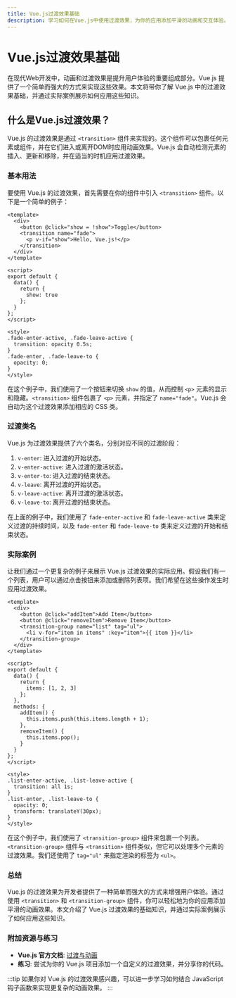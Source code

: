 ```yaml
---
title: Vue.js过渡效果基础
description: 学习如何在Vue.js中使用过渡效果，为你的应用添加平滑的动画和交互体验。本文将从基础概念开始，逐步讲解如何实现过渡效果，并提供实际案例和代码示例。
---
```


# Vue.js过渡效果基础

在现代Web开发中，动画和过渡效果是提升用户体验的重要组成部分。Vue.js 提供了一个简单而强大的方式来实现这些效果。本文将带你了解 Vue.js 中的过渡效果基础，并通过实际案例展示如何应用这些知识。

## 什么是Vue.js过渡效果？

Vue.js 的过渡效果是通过 `<transition>` 组件来实现的。这个组件可以包裹任何元素或组件，并在它们进入或离开DOM时应用动画效果。Vue.js 会自动检测元素的插入、更新和移除，并在适当的时机应用过渡效果。

### 基本用法

要使用 Vue.js 的过渡效果，首先需要在你的组件中引入 `<transition>` 组件。以下是一个简单的例子：

```vue
<template>
  <div>
    <button @click="show = !show">Toggle</button>
    <transition name="fade">
      <p v-if="show">Hello, Vue.js!</p>
    </transition>
  </div>
</template>

<script>
export default {
  data() {
    return {
      show: true
    };
  }
};
</script>

<style>
.fade-enter-active, .fade-leave-active {
  transition: opacity 0.5s;
}
.fade-enter, .fade-leave-to {
  opacity: 0;
}
</style>
```

在这个例子中，我们使用了一个按钮来切换 `show` 的值，从而控制 `<p>` 元素的显示和隐藏。`<transition>` 组件包裹了 `<p>` 元素，并指定了 `name="fade"`。Vue.js 会自动为这个过渡效果添加相应的 CSS 类。

### 过渡类名

Vue.js 为过渡效果提供了六个类名，分别对应不同的过渡阶段：

1. `v-enter`: 进入过渡的开始状态。
2. `v-enter-active`: 进入过渡的激活状态。
3. `v-enter-to`: 进入过渡的结束状态。
4. `v-leave`: 离开过渡的开始状态。
5. `v-leave-active`: 离开过渡的激活状态。
6. `v-leave-to`: 离开过渡的结束状态。

在上面的例子中，我们使用了 `fade-enter-active` 和 `fade-leave-active` 类来定义过渡的持续时间，以及 `fade-enter` 和 `fade-leave-to` 类来定义过渡的开始和结束状态。

### 实际案例

让我们通过一个更复杂的例子来展示 Vue.js 过渡效果的实际应用。假设我们有一个列表，用户可以通过点击按钮来添加或删除列表项。我们希望在这些操作发生时应用过渡效果。

```vue
<template>
  <div>
    <button @click="addItem">Add Item</button>
    <button @click="removeItem">Remove Item</button>
    <transition-group name="list" tag="ul">
      <li v-for="item in items" :key="item">{{ item }}</li>
    </transition-group>
  </div>
</template>

<script>
export default {
  data() {
    return {
      items: [1, 2, 3]
    };
  },
  methods: {
    addItem() {
      this.items.push(this.items.length + 1);
    },
    removeItem() {
      this.items.pop();
    }
  }
};
</script>

<style>
.list-enter-active, .list-leave-active {
  transition: all 1s;
}
.list-enter, .list-leave-to {
  opacity: 0;
  transform: translateY(30px);
}
</style>
```

在这个例子中，我们使用了 `<transition-group>` 组件来包裹一个列表。`<transition-group>` 组件与 `<transition>` 组件类似，但它可以处理多个元素的过渡效果。我们还使用了 `tag="ul"` 来指定渲染的标签为 `<ul>`。

### 总结

Vue.js 的过渡效果为开发者提供了一种简单而强大的方式来增强用户体验。通过使用 `<transition>` 和 `<transition-group>` 组件，你可以轻松地为你的应用添加平滑的动画效果。本文介绍了 Vue.js 过渡效果的基础知识，并通过实际案例展示了如何应用这些知识。

### 附加资源与练习

- **Vue.js 官方文档**: [过渡与动画](https://v3.vuejs.org/guide/transitions.html)
- **练习**: 尝试为你的 Vue.js 项目添加一个自定义的过渡效果，并分享你的代码。

:::tip
如果你对 Vue.js 的过渡效果感兴趣，可以进一步学习如何结合 JavaScript 钩子函数来实现更复杂的动画效果。
:::